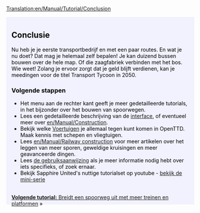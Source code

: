 [[Translation:en/Manual/Tutorial/Conclusion]]
{{nl/Vertaling|en/Manual/Tutorial/Buses|95}}

{{en/Tabs|5|5
|nl/Manual/Tutorial/Tutorial|1. Starten<!--
-->|nl/Manual/Tutorial/Bussen|2. Bussen<!--
-->|nl/Manual/Tutorial/Treinen|3. Treinen<!--
-->|nl/Manual/Tutorial/Vliegtuigen|4. Vliegtuigen<!--
-->|nl/Manual/Tutorial/Conclusie|5. Conclusie}}
<div style="padding:.5em 1em 1em 1em; border-top:none; background-color:#f1f2fe; color:#000;">
{{nl/Manual/Tutorial/Tutorial}}
==Conclusie==
Nu heb je je eerste transportbedrijf en met een paar routes. En wat je nu doet? Dat mag je helemaal zelf bepalen! Je kan duizend bussen bouwen over de hele map. Of die zaagfabriek verbinden met het bos. Wie weet! Zolang je ervoor zorgt dat je geld blijft verdienen, kan je meedingen voor de titel Transport Tycoon in 2050.

===Volgende stappen===
* Het menu aan de rechter kant geeft je meer gedetailleerde tutorials, in het bijzonder over het bouwen van spoorwegen.
* Lees een gedetailleerde beschrijving van de [[en/Manual/Game interface|interface]], of eventueel meer over [[en/Manual/Construction]].
* Bekijk welke [[nl/Manual/Voertuigen|Voertuigen]] je allemaal tegen kunt komen in OpenTTD. Maak kennis met schepen en vliegtuigen.
* Lees [[en/Manual/Railway construction]] voor meer artikelen over het leggen van meer sporen, geweldige kruisingen en meer geavanceerde dingen.
* Lees [[en/Manual/Main Page|de gebruiksaanwijzing]] als je meer informatie nodig hebt over iets specifieks, of zoek ernaar.
* Bekijk Sapphire United's nuttige tutorialset op youtube - [http://www.youtube.com/watch?v=KAriYewKvj8&feature=PlayList&p=C168C0CB0588B9A0&index=0&playnext=1 bekijk de mini-serie]

<br style="clear:both;">
<span style="float: right">[[nl/Manual/Tutorial/Twee platforms|'''Volgende tutorial:''' Breidt een spoorweg uit met meer treinen en platformen]] &raquo;</span>
</div>